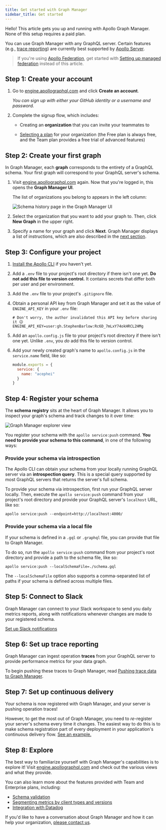 ```yaml
---
title: Get started with Graph Manager
sidebar_title: Get started
---
```




Hello! This article gets you up and running with Apollo Graph Manager. None of this setup requires a paid plan.

You can use Graph Manager with any GraphQL server. Certain features (e.g., [trace reporting](setup-analytics/)) are currently best supported by [Apollo Server](https://www.apollographql.com/docs/apollo-server/).

> If you're using [Apollo Federation](https://www.apollographql.com/docs/apollo-server/federation/introduction/), get started with [Setting up managed federation](managed-federation/setup/) instead of this article.

## Step 1: Create your account

1. Go to [engine.apollographql.com](https://engine.apollographql.com/) and click **Create an account**. 

    _You can sign up with either your GitHub identity or a username and password._

2. Complete the signup flow, which includes:

    * Creating an **organization** that you can invite your teammates to

    * [Selecting a plan](https://www.apollographql.com/pricing/) for your organization (the Free plan is always free, and the Team plan provides a free trial of advanced features)

## Step 2: Create your first graph

In Graph Manager, each **graph** corresponds to the entirety of a GraphQL schema. Your first graph will correspond to your GraphQL server's schema.

1. Visit [engine.apollographql.com](https://engine.apollographql.com/) again. Now that you're logged in, this opens the **Graph Manager UI**.

    The list of organizations you belong to appears in the left column:

    <img src="./img//organization-list.png" class="screenshot" alt="Schema history page in the Graph Manager UI"></img>

2. Select the organization that you want to add your graph to. Then, click **New Graph** in the upper right.

3. Specify a name for your graph and click **Next**. Graph Manager displays a list of instructions, which are also described in the [next section](#step-3-configure-your-project).

## Step 3: Configure your project

1. [Install the Apollo CLI](https://www.apollographql.com/docs/devtools/cli/#download-and-install) if you haven't yet.

2. Add a `.env` file to your project's root directory if there isn't one yet. **Do not add this file to version control.** It contains secrets that differ both per user and per environment.

3. Add the `.env` file to your project's `.gitignore` file.

4. Obtain a personal API key from Graph Manager and set it as the value of `ENGINE_API_KEY` in your `.env` file:

    <ObtainPersonalApiKey />
    
    ```python:title=.env
    # Don't worry, the author invalidated this API key before sharing it 😉
    ENGINE_API_KEY=user:gh.StephenBarlow:Rc6D_7mLxY74okHRCL2HMg
    ```

4. Add an `apollo.config.js` file to your project's root directory if there isn't one yet. Unlike `.env`, you _do_ add this file to version control.

5. Add your newly created graph's name to `apollo.config.js` in the `service.name` field, like so:

    ```js{3}:title=apollo.config.js
    module.exports = {
      service: {
        name: "acephei"
      }
    }
    ```

## Step 4: Register your schema

The **schema registry** sits at the heart of Graph Manager. It allows you to inspect your graph's schema and track changes to it over time:

<img src="./img//explorer.jpg" class="screenshot" alt="Graph Manager explorer view"></img>

You register your schema with the `apollo service:push` command. **You need to provide your schema to this command**, in one of the following ways:

### Provide your schema via introspection

The Apollo CLI can obtain your schema from your locally running GraphQL server via an **introspection query**. This is a special query supported by most GraphQL servers that returns the server's full schema.

To provide your schema via introspection, first run your GraphQL server locally. Then, execute the `apollo service:push` command from your project's root directory and provide your GraphQL server's `localhost` URL, like so:

```
apollo service:push --endpoint=http://localhost:4000/
```

### Provide your schema via a local file

If your schema is defined in a `.gql` or `.graphql` file, you can provide that file to Graph Manager.

To do so, run the `apollo service:push` command from your project's root directory and provide a path to the schema file, like so:

```
apollo service:push --localSchemaFile=./schema.gql
```

The `--localSchemaFile` option also supports a comma-separated list of paths if your schema is defined across multiple files.

## Step 5: Connect to Slack

Graph Manager can connect to your Slack workspace to send you daily metrics reports, along with notifications whenever changes are made to your registered schema.

[Set up Slack notifications](https://www.apollographql.com/docs/graph-manager/slack-integration/#setup)

## Step 6: Set up trace reporting

Graph Manager can ingest operation **traces** from your GraphQL server to provide performance metrics for your data graph.

To begin pushing these traces to Graph Manager, read [Pushing trace data to Graph Manager](setup-analytics/).

## Step 7: Set up continuous delivery

Your schema is now registered with Graph Manager, and your server is pushing operation traces!

However, to get the most out of Graph Manager, you need to _re_-register your server's schema every time it changes. The easiest way to do this is to make schema registration part of every deployment in your application's continuous delivery flow. [See an example.](schema-registry/#registering-a-schema-via-continuous-delivery)

## Step 8: Explore

The best way to familiarize yourself with Graph Manager's capabilities is to explore it! Visit [engine.apollographql.com](https://engine.apollographql.com/) and check out the various views and what they provide.

You can also learn more about the features provided with Team and Enterprise plans, including:

* [Schema validation](schema-validation)
* [Segmenting metrics by client types and versions](client-awareness)
* [Integration with Datadog](datadog-integration)

If you'd like to have a conversation about Graph Manager and how it can help your organization, [please contact us](https://www.apollographql.com/contact-sales).
